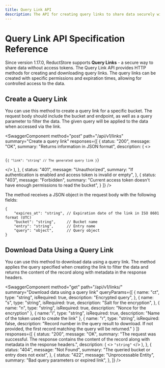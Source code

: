 ```yaml
---
title: Query Link API
description: The API for creating query links to share data securely without access tokens.
---
```


<head>
    <link
        rel="canonical"
        href="https://www.reduct.store/docs/http-api/query-link-api"
    />
</head>


# Query Link API Specification Reference

Since version 1.17.0, ReductStore supports **Query Links** - a secure way to share data without access tokens. The Query Link API provides HTTP methods for creating and downloading query links.
The query links can be created with specific permissions and expiration times, allowing for controlled access to the data.


## Create a Query Link

You can use this method to create a query link for a specific bucket.
The request body should include the bucket and endpoint, as well as a query parameter to filter the data.
The given query will be applied to the data when accessed via the link.

<SwaggerComponent
    method="post"
    path="/api/v1/links"
    summary="Create a query link"
    responses={[
        {
            status: "200",
            message: "OK",
            summary: "Returns information in JSON format",
            description: (
                <>
          <pre>
            <code>
              {`{
    "link": "string" // The generated query link
}`}
            </code>
          </pre>
                </>
            ),
        },
        {
            status: "401",
            message: "Unauthorized",
            summary:
                "If authentication is enabled and access token is invalid or empty",
        },
        {
            status: "403",
            message: "Forbidden",
            summary: "Current access token doesn't have enough permissions to read the bucket",
        }
    ]}
/>

The method receives a JSON object in the request body with the following fields:

```json5
{
    "expires_at": "string", // Expiration date of the link in ISO 8601 format (UTC)
    "bucket": "string",     // Bucket name
    "entry": "string",      // Entry name
    "query": "object",      // Query object
}
```

## Download Data Using a Query Link


You can use this method to download data using a query link.
The method applies the query specified when creating the link to filter the data and returns the content of the record along with metadata in the response headers.

<SwaggerComponent
    method="get"
    path="/api/v1/links/"
    summary="Download data using a query link"
    queryParams={[
        {
            name: "ct",
            type: "string",
            isRequired: true,
            description: "Encrypted query",
        },
        {
            name: "s",
            type: "string",
            isRequired: true,
            description: "Salt for the encryption",
        },
        {
            name: "n",
            type: "string",
            isRequired: true,
            description: "Nonce for the encryption"
        },
        {
            name:"i",
            type: "string",
            isRequired: true,
            description: "Name of the token used to create the link"
        },
        {
            name: "r",
            type: "string",
            isRequired: false,
            description: "Record number in the query result to download. If not provided, the first record matching the query will be returned."
        }
    ]}
    responses={[
        {
            status: "200",
            message: "OK",
            summary:
                "The request was successful. The response contains the content of the record along with metadata in the response headers.",
            description: (
                <>
          <code>"string"</code>
                </>
            ),
        },
        {
            status: "404",
            message: "Not Found",
            summary:
                "The queried bucket or entry does not exist",
        },
        {
            status: "422",
            message: "Unprocessable Entity",
            summary: "Bad query parameters or expired link",
        },
    ]}
/>